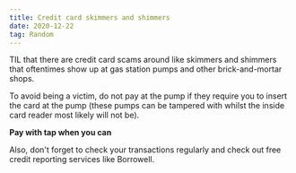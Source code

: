 ```yaml
---
title: Credit card skimmers and shimmers
date: 2020-12-22
tag: Random
---
```


TIL that there are credit card scams around like skimmers and shimmers that
oftentimes show up at gas station pumps and other brick-and-mortar shops.

To avoid being a victim, do not pay at the pump if they require you to insert
the card at the pump (these pumps can be tampered with whilst the inside card
reader most likely will not be).

**Pay with tap when you can**

Also, don't forget to check your transactions regularly and check out free
credit reporting services like Borrowell.
